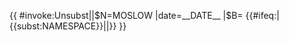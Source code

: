 {{ {{{|safesubst:}}}#invoke:Unsubst||$N=MOSLOW |date=__DATE__ |$B=
{{#ifeq:{{NAMESPACE}}|{{<includeonly>subst:</includeonly>NAMESPACE}}|<includeonly>[[Category:錯誤使用替換引用的頁面|{{PAGENAME}}]]</includeonly>|}}{{Ambox
| name = MOSLOW
| type = style
| sect  = {{{1|}}}
| issue = 的'''作品列表'''需要依照[[Wikipedia:作品列表|格式指南]]編寫。請協助將內容[{{fullurl:{{FULLPAGENAME}}|action=edit}} 整理]成更清晰易讀的列表或表格。
| fix = 列表項目應該按照年代自最早向下寫到最新。若記載種目較多則在考慮除去[[WP:IINFO|細項]]後用表格提供總覽。
| date = {{{date|}}}
| time = {{{time|}}}
| cat = 需要按照作品列表格式修改的條目
}}
}}<noinclude>{{documentation}}
</noinclude>